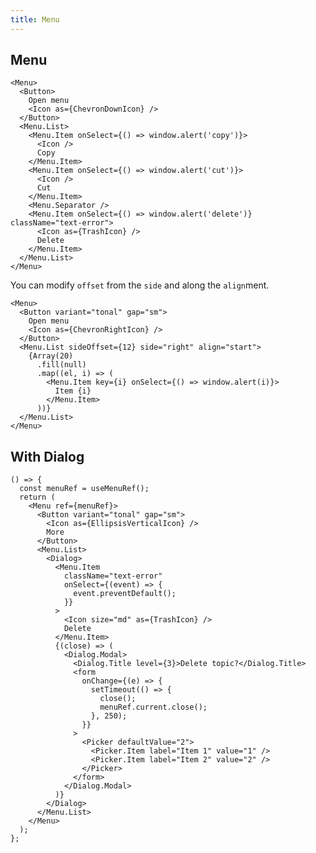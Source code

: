 ```yaml
---
title: Menu
---
```


## Menu

```tsx preview
<Menu>
  <Button>
    Open menu
    <Icon as={ChevronDownIcon} />
  </Button>
  <Menu.List>
    <Menu.Item onSelect={() => window.alert('copy')}>
      <Icon />
      Copy
    </Menu.Item>
    <Menu.Item onSelect={() => window.alert('cut')}>
      <Icon />
      Cut
    </Menu.Item>
    <Menu.Separator />
    <Menu.Item onSelect={() => window.alert('delete')} className="text-error">
      <Icon as={TrashIcon} />
      Delete
    </Menu.Item>
  </Menu.List>
</Menu>
```

You can modify `offset` from the `side` and along the `align`ment.

```tsx preview
<Menu>
  <Button variant="tonal" gap="sm">
    Open menu
    <Icon as={ChevronRightIcon} />
  </Button>
  <Menu.List sideOffset={12} side="right" align="start">
    {Array(20)
      .fill(null)
      .map((el, i) => (
        <Menu.Item key={i} onSelect={() => window.alert(i)}>
          Item {i}
        </Menu.Item>
      ))}
  </Menu.List>
</Menu>
```

## With Dialog

```tsx preview
() => {
  const menuRef = useMenuRef();
  return (
    <Menu ref={menuRef}>
      <Button variant="tonal" gap="sm">
        <Icon as={EllipsisVerticalIcon} />
        More
      </Button>
      <Menu.List>
        <Dialog>
          <Menu.Item
            className="text-error"
            onSelect={(event) => {
              event.preventDefault();
            }}
          >
            <Icon size="md" as={TrashIcon} />
            Delete
          </Menu.Item>
          {(close) => (
            <Dialog.Modal>
              <Dialog.Title level={3}>Delete topic?</Dialog.Title>
              <form
                onChange={(e) => {
                  setTimeout(() => {
                    close();
                    menuRef.current.close();
                  }, 250);
                }}
              >
                <Picker defaultValue="2">
                  <Picker.Item label="Item 1" value="1" />
                  <Picker.Item label="Item 2" value="2" />
                </Picker>
              </form>
            </Dialog.Modal>
          )}
        </Dialog>
      </Menu.List>
    </Menu>
  );
};
```
